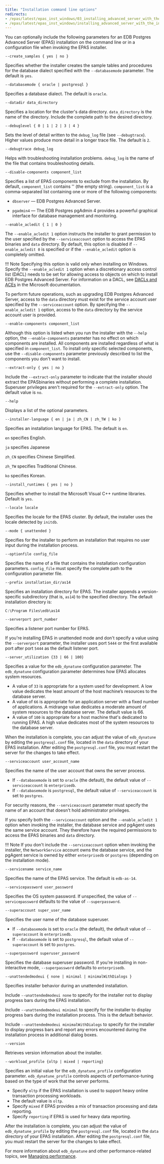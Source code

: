 ```yaml
---
title: "Installation command line options"
redirects:
- /epas/latest/epas_inst_windows/03_installing_advanced_server_with_the_interactive_installer/02_invoking_the_graphical_installer_from_the_command_line/03_reference_command_line_options/
- /epas/latest/epas_inst_windows/installing_advanced_server_with_the_interactive_installer/invoking_the_graphical_installer_from_the_command_line/reference_command_line_options/
---
```


<div id="reference_command_line_options" class="registered_link"></div>

You can optionally include the following parameters for an EDB Postgres Advanced Server (EPAS) installation on the command line or in a configuration file when invoking the EPAS installer.

`--create_samples { yes | no }`

Specifies whether the installer creates the sample tables and procedures for the database dialect specified with the `--databasemode` parameter. The default is `yes`.

`--databasemode { oracle | postgresql }`

Specifies a database dialect. The default is `oracle`.

`--datadir data_directory`

Specifies a location for the cluster's data directory. `data_directory` is the name of the directory. Include the complete path to the desired directory.

`--debuglevel { 0 | 1 | 2 | 3 | 4 }`

Sets the level of detail written to the `debug_log` file (see `--debugtrace`). Higher values produce more detail in a longer trace file. The default is `2`.

`--debugtrace debug_log`

Helps with troubleshooting installation problems. `debug_log` is the name of the file that contains troubleshooting details.

`--disable-components component_list`

Specifies a list of EPAS components to exclude from the installation. By default, `component_list` contains '' (the empty string). `component_list` is a comma-separated list containing one or more of the following components:

- `dbserver` &mdash; EDB Postgres Advanced Server.

- `pgadmin4` &mdash; The EDB Postgres pgAdmin 4 provides a powerful graphical interface for database management and monitoring.

`--enable_acledit { 1 | 0 }`

The `--enable_acledit 1` option instructs the installer to grant permission to the user specified by the `--serviceaccount` option to access the EPAS binaries and `data` directory. By default, this option is disabled if `--enable_acledit 0` is specified or if the `--enable_acledit` option is completely omitted.

!!! Note
    Specifying this option is valid only when installing on Windows. Specify the `--enable_acledit 1` option when a discretionary access control list (DACL) needs to be set for allowing access to objects on which to install EDB Postgres Advanced Server. For information on a DACL, see [DACLs and ACEs](https://msdn.microsoft.com/en-us/library/windows/desktop/aa446597(v=vs.85).aspx) in the Microsoft documentation.

To perform future operations, such as upgrading EDB Postgres Advanced Server, access to the `data` directory must exist for the service account user specified by the `--serviceaccount` option. By specifying the `--enable_acledit 1` option, access to the `data` directory by the service account user is provided.

`--enable-components component_list`

Although this option is listed when you run the installer with the `--help` option, the `--enable-components` parameter has no effect on which components are installed. All components are installed regardless of what is specified in `component_list`. To install only specific selected components, use the `--disable-components` parameter previously described to list the components you don't want to install.

`--extract-only { yes | no }`

Include the `--extract-only` parameter to indicate that the installer should extract the EPASbinaries without performing a complete installation. Superuser privileges aren't required for the `--extract-only` option. The default value is `no`.

`--help`

Displays a list of the optional parameters.

`--installer-language { en | ja | zh_CN | zh_TW | ko }`

Specifies an installation language for EPAS. The default is `en`.

`en` specifies English.

`ja` specifies Japanese

`zh_CN` specifies Chinese Simplified.

`zh_TW` specifies Traditional Chinese.

`ko` specifies Korean.

`--install_runtimes { yes | no }`

Specifies whether to install the Microsoft Visual C++ runtime libraries. Default is `yes`.

`--locale locale`

Specifies the locale for the EPAS cluster. By default, the installer uses the locale detected by `initdb`.

`--mode { unattended }`

Specifies for the installer to perform an installation that requires no user input during the installation process.

`--optionfile config_file`

Specifies the name of a file that contains the installation configuration parameters. `config_file` must specify the complete path to the configuration parameter file.

`--prefix installation_dir/as14`

Specifies an installation directory for EPAS. The installer appends a version-specific subdirectory (that is, `as14`) to the specified directory. The default installation directory is:

```text
C:\Program Files\edb\as14
```

`--serverport port_number`

Specifies a listener port number for EPAS.

If you're installing EPAS in unattended mode and don't specify a value using the `--serverport` parameter, the installer uses port `5444` or the first available port after port `5444` as the default listener port.

`--server_utilization {33 | 66 | 100}`

Specifies a value for the `edb_dynatune` configuration parameter. The `edb_dynatune` configuration parameter determines how EPAS allocates system resources.

-   A value of `33` is appropriate for a system used for development. A low value dedicates the least amount of the host machine’s resources to the database server.
-   A value of `66` is appropriate for an application server with a fixed number of applications. A midrange value dedicates a moderate amount of system resources to the database server. The default value is 66.
-   A value of `100` is appropriate for a host machine that's dedicated to running EPAS. A high value dedicates most of the system resources to the database server.

When the installation is complete, you can adjust the value of `edb_dynatune` by editing the `postgresql.conf` file, located in the `data` directory of your EPAS installation. After editing the `postgresql.conf` file, you must restart the server for the changes to take effect.

`--serviceaccount user_account_name`

Specifies the name of the user account that owns the server process.

-   If `--databasemode` is set to `oracle` (the default), the default value of `--serviceaccount` is `enterprisedb`.
-   If `--databasemode` is `postgresql`, the default value of `--serviceaccount` is set to `postgres`.

For security reasons, the `--serviceaccount` parameter must specify the name of an account that doesn't hold administrator privileges.

If you specify both the `--serviceaccount` option and the `--enable_acledit 1` option when invoking the installer, the database service and pgAgent uses the same service account. They therefore have the required permissions to access the EPAS binaries and `data` directory.

!!! Note
    If you don't include the `--serviceaccount` option when invoking the installer, the `NetworkService` account owns the database service, and the pgAgent service is owned by either `enterprisedb` or `postgres` (depending on the installation mode).

`--servicename service_name`

Specifies the name of the EPAS service. The default is `edb-as-14`.

`--servicepassword user_password`

Specifies the OS system password. If unspecified, the value of `--servicepassword` defaults to the value of `--superpassword`.

`--superaccount super_user_name`

Specifies the user name of the database superuser.

-   If `--databasemode` is set to `oracle` (the default), the default value of `--superaccount` is `enterprisedb`.
-   If `--databasemode` is set to `postgresql`, the default value of `--superaccount` is set to `postgres`.

`--superpassword superuser_password`

Specifies the database superuser password. If you're installing in non-interactive mode, `--superpassword` defaults to `enterprisedb`.

`--unattendedmodeui { none | minimal | minimalWithDialogs }`

Specifies installer behavior during an unattended installation.

Include `--unattendedmodeui none` to specify for the installer not to display progress bars during the EPAS installation.

Include `--unattendedmodeui minimal` to specify for the installer to display progress bars during the installation process. This is the default behavior.

Include `--unattendedmodeui minimalWithDialogs` to specify for the installer to display progress bars and report any errors encountered during the installation process in additional dialog boxes.

`--version`

Retrieves version information about the installer.

`--workload_profile {oltp | mixed | reporting}`

Specifies an initial value for the `edb_dynatune_profile` configuration parameter. `edb_dynatune_profile` controls aspects of performance-tuning based on the type of work that the server performs.

-   Specify `oltp` if the EPAS installation is used to support heavy online transaction processing workloads.
-   The default value is `oltp`.
-   Specify `mixed` if EPAS provides a mix of transaction processing and data reporting.
-   Specify `reporting` if EPAS is used for heavy data reporting.

After the installation is complete, you can adjust the value of `edb_dynatune_profile` by editing the `postgresql.conf` file, located in the `data` directory of your EPAS installation. After editing the `postgresql.conf` file, you must restart the server for the changes to take effect.

For more information about `edb_dynatune` and other performance-related topics, see [Managing performance](../../../../managing_performance/).
